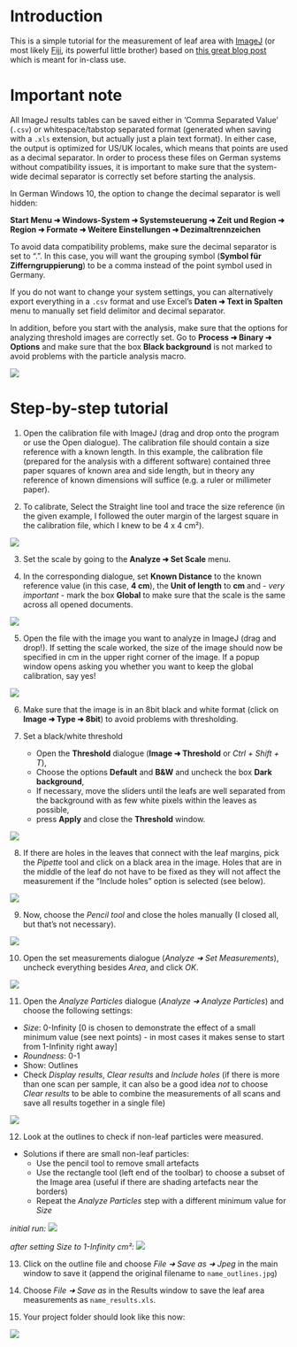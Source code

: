 # Introduction {-} 
This is a simple tutorial for the measurement of leaf area with [ImageJ](https://imagej.net) (or most likely [Fiji](https://imagej.net/Fiji), its powerful little brother) based on [this great blog post](https://rookieecologist.wordpress.com/2016/11/21/how-to-measure-leaf-area-in-imagej/) which is meant for in-class use.


# Important note {-}
All ImageJ results tables can be saved either in 'Comma Separated Value' (`.csv`) or whitespace/tabstop separated format (generated when saving with a `.xls` extension, but actually just a plain text format). In either case, the output is optimized for US/UK locales, which means that points are used as a decimal separator. In order to process these files on German systems without compatibility issues, it is important to make sure that the system-wide decimal separator is correctly set before starting the analysis.

In German Windows 10, the option to change the decimal separator is well hidden:

__Start Menu ➜ Windows-System ➜ Systemsteuerung ➜ Zeit und Region ➜  Region ➜ Formate ➜ Weitere Einstellungen ➜ Dezimaltrennzeichen__  

To avoid data compatibility problems, make sure the decimal separator is set to ".". In this case, you will want the grouping symbol (__Symbol für Zifferngruppierung__) to be a comma instead of the point symbol used in Germany.

If you do not want to change your system settings, you can alternatively export everything in a `.csv` format and use Excel's __Daten ➜ Text in Spalten__ menu to manually set field delimitor and decimal separator.

In addition, before you start with the analysis, make sure that the options for analyzing threshold images are correctly set. Go to __Process ➜ Binary ➜ Options__ and make sure that the box __Black background__ is not marked to avoid problems with the particle analysis macro.

![](figures/binary_options.png)



# Step-by-step tutorial

1. Open the calibration file with ImageJ (drag and drop onto the program or use the Open dialogue). The calibration file should contain a size reference with a known length. In this example, the calibration file (prepared for the analysis with a different software) contained three paper squares of known area and side length, but in theory any reference of known dimensions will suffice (e.g. a ruler or millimeter paper). 

2. To calibrate, Select the Straight line tool and trace the size reference (in the given example, I followed the outer margin of the largest square in the calibration file, which I knew to be 4 x 4 cm²).

![](figures/fig1.png)


3. Set the scale by going to the __Analyze ➜ Set Scale__ menu.


4. In the corresponding dialogue, set **Known Distance** to the known reference value (in this case, **4 cm**), the **Unit of length** to **cm** and - *very important* - mark the box **Global** to make sure that the scale is the same across all opened documents.

![](figures/fig2.png)

5. Open the file with the image you want to analyze in ImageJ (drag and drop!). If setting the scale worked, the size of the image should now be specified in cm in the upper right corner of the image. If a popup window opens asking you whether you want to keep the global calibration, say yes!

![](figures/fig3.png)


6. Make sure that the image is in an 8bit black and white format (click on __Image ➜ Type ➜ 8bit__) to avoid problems with thresholding. 

7. Set a black/white threshold
    * Open the __Threshold__ dialogue (__Image  ➜  Threshold__ or _Ctrl + Shift + T_),
    * Choose the options __Default__ and __B&W__ and uncheck the box __Dark background__,
    * If necessary, move the sliders until the leafs are well separated from the background with as few white pixels within the leaves as possible,
    * press __Apply__ and close the __Threshold__ window.

![](figures/fig4.png)

8. If there are holes in the leaves that connect with the leaf margins, pick the _Pipette_ tool and click on a black area in the image. Holes that are in the middle of the leaf do not have to be fixed as they will not affect the measurement if the "Include holes" option is selected (see below).

![](figures/fig5.png)

9. Now, choose the _Pencil tool_ and close the holes manually (I closed all, but that's not necessary).

![](figures/fig6.png)

10. Open the set measurements dialogue (_Analyze ➜ Set Measurements_), uncheck everything besides _Area_, and click _OK_.

![](figures/fig7.png)

11. Open the _Analyze Particles_ dialogue (_Analyze ➜ Analyze Particles_) and choose the following settings:
  * _Size_: 0-Infinity [0 is chosen to demonstrate the effect of a small minimum value (see next points) - in most cases it makes sense to start from 1-Infinity right away]
  * _Roundness_: 0-1 
  * Show: Outlines
  * Check _Display results_, _Clear results_ and _Include holes_ (if there is more than one scan per sample, it can also be a good idea _not_ to choose _Clear results_ to be able to combine the measurements of all scans and save all results together in a single file)

![](figures/fig8.png)

12. Look at the outlines to check if non-leaf particles were measured.
  * Solutions if there are small non-leaf particles:
    * Use the pencil tool to remove small artefacts
    * Use the rectangle tool (left end of the toolbar) to choose a subset of the Image area (useful if there are shading artefacts near the borders)
    * Repeat the _Analyze Particles_ step with a different minimum value for _Size_


_initial run:_
![](figures/fig9.png)

_after setting Size to 1-Infinity cm²:_
![](figures/fig10.png)

13. Click on the outline file and choose _File ➜ Save as ➜ Jpeg_ in the main window to save it (append the original filename to `name_outlines.jpg`)


14. Choose  _File ➜ Save as_ in the Results window to save the leaf area measurements as `name_results.xls`.

15. Your project folder should look like this now:

![](figures/fig11.png)



